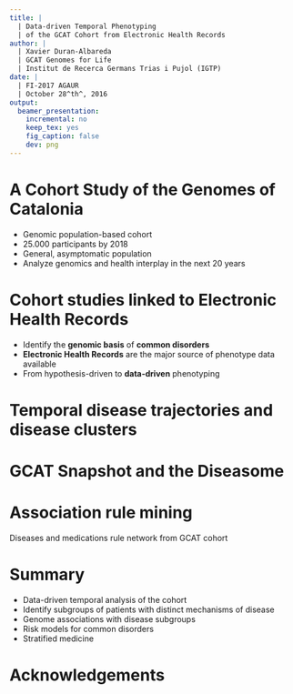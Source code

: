 ```yaml
---
title: |
  | Data-driven Temporal Phenotyping
  | of the GCAT Cohort from Electronic Health Records
author: |
  | Xavier Duran-Albareda
  | GCAT Genomes for Life
  | Institut de Recerca Germans Trias i Pujol (IGTP)
date: |
  | FI-2017 AGAUR
  | October 28^th^, 2016
output: 
  beamer_presentation: 
    incremental: no
    keep_tex: yes
    fig_caption: false
    dev: png
---
```


# A Cohort Study of the Genomes of Catalonia

\includegraphics[keepaspectratio,width=0.2\textwidth]{images/logo-GCAT.png}

- Genomic population-based cohort
- 25.000 participants by 2018
- General, asymptomatic population
- Analyze genomics and health interplay in the next 20 years

\includegraphics[keepaspectratio,width=0.5\textwidth]{images/chronic_disease_epidemiology_group_image.jpg}

# Cohort studies linked to Electronic Health Records

\includegraphics[keepaspectratio,width=0.5\textwidth]{images/case_control_nature.jpeg}

- Identify the **genomic basis** of **common disorders**
- **Electronic Health Records** are the major source of phenotype data available
- From hypothesis-driven to **data-driven** phenotyping

# Temporal disease trajectories and disease clusters

\includegraphics[keepaspectratio,width=0.5\textwidth]{images/trajectories.png}
\begin{figure}[t!]
  \includegraphics[keepaspectratio,width=0.5\textwidth]{images/ncomms5022-f11.png}
  \includegraphics[keepaspectratio,width=0.5\textwidth]{images/ncomms5022-f12.png}
\end{figure}

# GCAT Snapshot and the Diseasome

\includegraphics[keepaspectratio,width=0.5\textwidth]{images/relative_risk.png}
\includegraphics[keepaspectratio,width=0.5\textwidth]{images/HDN.png}

# Association rule mining

\includegraphics[keepaspectratio,width=0.5\textwidth]{images/rule_clusters.png}
\includegraphics[keepaspectratio,width=0.5\textwidth]{images/rules.png}

Diseases and medications rule network from GCAT cohort

# Summary

- Data-driven temporal analysis of the cohort
- Identify subgroups of patients with distinct mechanisms of disease
- Genome associations with disease subgroups
- Risk models for common disorders
- Stratified medicine

# Acknowledgements

\begin{center}
\includegraphics[keepaspectratio,width=0.2\textwidth]{images/logo-GCAT.png}

Rafael de Cid, PhD

\includegraphics[keepaspectratio,width=0.8\textwidth]{images/larca.png}

Ricard Gavaldà, PhD

\end{center}
